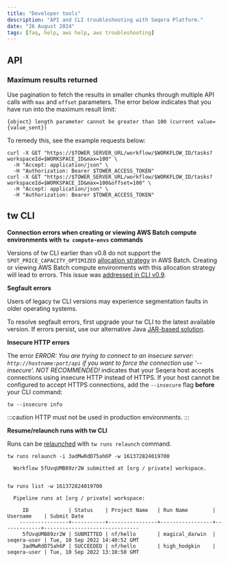 ```yaml
---
title: "Developer tools"
description: "API and CLI troubleshooting with Seqera Platform."
date: "26 August 2024"
tags: [faq, help, aws help, aws troubleshooting]
---
```


## API

### Maximum results returned

Use pagination to fetch the results in smaller chunks through multiple API calls with `max` and `offset` parameters. The error below indicates that you have run into the maximum result limit:

`{object} length parameter cannot be greater than 100 (current value={value_sent})`

To remedy this, see the example requests below:

```
curl -X GET "https://$TOWER_SERVER_URL/workflow/$WORKFLOW_ID/tasks? workspaceId=$WORKSPACE_ID&max=100" \
  -H "Accept: application/json" \
  -H "Authorization: Bearer $TOWER_ACCESS_TOKEN"
curl -X GET "https://$TOWER_SERVER_URL/workflow/$WORKFLOW_ID/tasks? workspaceId=$WORKSPACE_ID&max=100&offset=100" \
  -H "Accept: application/json" \
  -H "Authorization: Bearer $TOWER_ACCESS_TOKEN"
```

## tw CLI

**Connection errors when creating or viewing AWS Batch compute environments with `tw compute-envs` commands**

Versions of tw CLI earlier than v0.8 do not support the `SPOT_PRICE_CAPACITY_OPTIMIZED` [allocation strategy](../compute-envs/aws-batch.mdx#advanced-options) in AWS Batch. Creating or viewing AWS Batch compute environments with this allocation strategy will lead to errors. This issue was [addressed in CLI v0.9](https://github.com/seqeralabs/tower-cli/issues/332).

**Segfault errors**

Users of legacy tw CLI versions may experience segmentation faults in older operating systems.

To resolve segfault errors, first upgrade your tw CLI to the latest available version. If errors persist, use our alternative Java [JAR-based solution](https://github.com/seqeralabs/tower-cli/releases/download/v0.8.0/tw.jar).

**Insecure HTTP errors**

The error _ERROR: You are trying to connect to an insecure server: `http://hostname:port/api` if you want to force the connection use '--insecure'. NOT RECOMMENDED!_ indicates that your Seqera host accepts connections using insecure HTTP instead of HTTPS. If your host cannot be configured to accept HTTPS connections, add the `--insecure` flag **before** your CLI command:

```
tw --insecure info
```

:::caution
HTTP must not be used in production environments.
:::

**Resume/relaunch runs with tw CLI**

Runs can be [relaunched](../launch/cache-resume.mdx#relaunch-a-workflow-run) with `tw runs relaunch` command.

```
tw runs relaunch -i 3adMwRdD75ah6P -w 161372824019700

  Workflow 5fUvqUMB89zr2W submitted at [org / private] workspace.


tw runs list -w 161372824019700

  Pipeline runs at [org / private] workspace:

     ID             | Status    | Project Name   | Run Name        | Username    | Submit Date
    ----------------+-----------+----------------+-----------------+-------------+-------------------------------
     5fUvqUMB89zr2W | SUBMITTED | nf/hello       | magical_darwin  | seqera-user | Tue, 10 Sep 2022 14:40:52 GMT
     3adMwRdD75ah6P | SUCCEEDED | nf/hello       | high_hodgkin    | seqera-user | Tue, 10 Sep 2022 13:10:50 GMT

```
